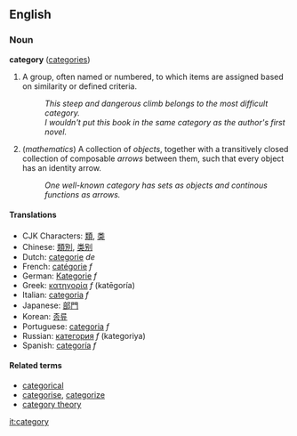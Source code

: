 ==English==
===Noun===
'''category''' ([[categories]])

# A group, often named or numbered, to which items are assigned based on similarity or defined criteria.
#: ''This steep and dangerous climb belongs to the most difficult category.''
#: ''I wouldn't put this book in the same category as the author's first novel.''
# (''mathematics'') A collection of ''objects'', together with a transitively closed collection of composable ''arrows'' between them, such that every object has an identity arrow.
#: ''One well-known category has sets as objects and continous functions as arrows.''

====Translations====
*CJK Characters: [[類]], [[类]]
*Chinese: [[類別]], [[类别]]
*Dutch: [[categorie]] ''de''
*French: [[catégorie]] ''f''
*German: [[Kategorie]] ''f''
*Greek: [[κατηγορία]] ''f'' (katēgoría)
*Italian: [[categoria]] ''f''
*Japanese: [[部門]]
*Korean: [[종류]]
*Portuguese: [[categoria]] ''f''
*Russian: [[категория]] ''f'' (kategoriya)
*Spanish: [[categoría]] ''f''

====Related terms====
*[[categorical]]
*[[categorise]], [[categorize]]
*[[category theory]]

[[it:category]]